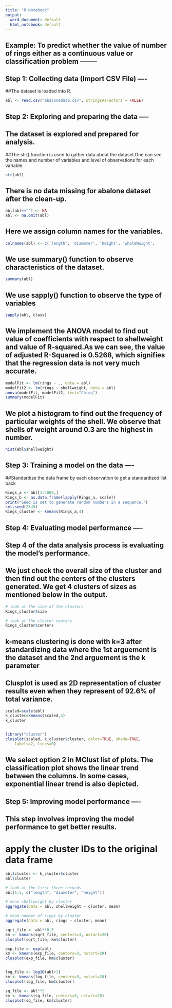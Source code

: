 ```yaml
---
title: "R Notebook"
output:
  word_document: default
  html_notebook: default
---
```


## Example: To predict whether the value of number of rings either as a                      continuous value or classification problem --------

## Step 1: Collecting data (Import CSV File) ----

##The dataset is loaded into R.
```r
abl <- read.csv("abalonedata.csv", stringsAsFactors = FALSE)
```

## Step 2: Exploring and preparing the data ----

## The dataset is explored and prepared for analysis.

##The str() function is used to gather data about the dataset.One can see the names and number of variables and level of observations for each variable.
```r
str(abl)

```

## There is no data missing for abalone dataset after the clean-up.
```r
abl[abl==""] <- NA
abl <- na.omit(abl)
```

## Here we assign column names for the variables.

```r
colnames(abl) <- c('length', 'diameter', 'height', 'wholeWwight',     'shuckedweight','visceraWeight', 'shellweight', 'rings')
```

## We use summary() function to observe characteristics of the dataset.
```r
summary(abl)
```

## We use sapply() function to observe the type of variables 
```r
sapply(abl, class)
```

## We implement the ANOVA model to find out value of coefficients with respect to shellweight and value of R-squared.As we can see, the value of adjusted R-Squared is 0.5268, which signifies that the regression data is not very much accurate.
```r
modelFit <- lm(rings ~ ., data = abl) 
modelFit2 <- lm(rings ~ shellweight, data = abl) 
anova(modelFit, modelFit2, test="Chisq")
summary(modelFit)
```

## We plot a histogram to find out the frequency of particular weights of the shell. We observe that shells of weight around 0.3 are the highest in number.
```r
hist(abl$shellweight)
```

## Step 3: Training a model on the data ----


##Standardize the data frame by each observation to get a standardized list back
```r
Rings_a <- abl[1:4000,]
Rings_b <- as.data.frame(lapply(Rings_a, scale))
print("Seed is set to generate random numbers in a sequence.")
set.seed(2345)
Rings_cluster <- kmeans(Rings_a,4)
```

## Step 4: Evaluating model performance ----

## Step 4 of the data analysis process is evaluating the model's performance.
## We just check the overall size of the cluster and then find out the centers of the clusters generated. We get 4 clusters of sizes as mentioned below in the output.
```r
# look at the size of the clusters
Rings_cluster$size

# look at the cluster centers
Rings_cluster$centers
```

## k-means clustering is done with k=3 after standardizing data where the 1st arguement is the dataset and the 2nd arguement is the k parameter

## Clusplot is used as 2D representation of cluster results even when they represent of 92.6% of total variance.
```r
scaled=scale(abl)
k_cluster=kmeans(scaled,3)
k_cluster


library("cluster")
clusplot(scaled, k_cluster$cluster, color=TRUE, shade=TRUE, 
  	labels=2, lines=0)

```

## We select option 2 in MClust list of plots. The classification plot shows the linear trend between the columns. In some cases, exponential linear trend is also depicted.



## Step 5: Improving model performance ----

## This step involves improving the model performance to get better results.

# apply the cluster IDs to the original data frame
```r
abl$cluster <- k_cluster$cluster
abl$cluster
```

```r
# look at the first three records
abl[1:5, c("length", "diameter", "height")]

# mean shellweight by cluster
aggregate(data = abl, shellweight ~ cluster, mean)

# mean number of rings by cluster
aggregate(data = abl, rings ~ cluster, mean)
```
```r
sqrt_file <- abl**0.5
km <- kmeans(sqrt_file, centers=3, nstart=20)
clusplot(sqrt_file, km$cluster)

exp_file <- exp(abl)
km <- kmeans(exp_file, centers=3, nstart=20)
clusplot(exp_file, km$cluster)


log_file <- log10(abl+1)
km <- kmeans(log_file, centers=3, nstart=20)
clusplot(log_file, km$cluster)

sq_file <- abl**2
km <- kmeans(sq_file, centers=3, nstart=20)
clusplot(sq_file, km$cluster)
```
